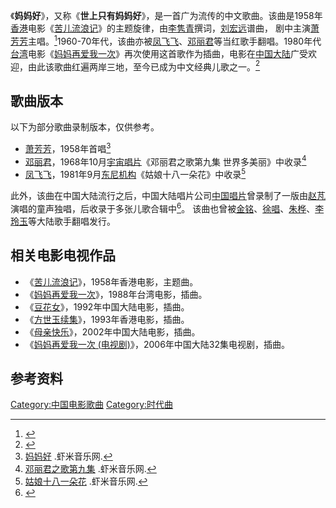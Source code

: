 {{Infobox song
| Name           = 《妈妈好》<br><small>《世上只有妈妈好》
| Type           = 歌曲
| Artist         = [[萧芳芳|萧芳芳]]
| alt Artist     = 
| Album          = 
| A-side         = 
| Recorded       = 1958
| Released       = 1958
| Published      = 
| Genre          = [[华语时代曲|华语时代曲]]
| Language       = 国语 (普通话)
| Length         = <!-- {{Duration|m=MM|s=SS}} -->
| Writer         = 李隽青
| Composer       = 刘宏远
| Arranger    =
| Label          = 
| Producer       = 
| Tracks         = 
| prev           = 
| prev_no        = 
| track_no       = 
| next           = 
| next_no        = 
| Misc           = 
}}
《'''妈妈好'''》，又称《'''世上只有妈妈好'''》，是一首广为流传的中文歌曲。该曲是1958年[[香港|香港]]电影《[[苦兒流浪記_(電影)|苦儿流浪记]]》的主题旋律，由[[李隽青|李隽青]]撰词，[[刘宏远|刘宏远]]谱曲， 剧中主演[[萧芳芳|萧芳芳]]主唱。<ref>{{Cite web |url=https://www.youtube.com/watch?v=p7qKUd5OneE |title=萧芳芳 - 妈妈好 / 不怕苦【电影（苦儿流浪记）片中插曲】 |accessdate=2014-03-22 |archive-date=2016-03-15 |archive-url=https://web.archive.org/web/20160315135448/https://www.youtube.com/watch?v=p7qKUd5OneE |dead-url=no }}</ref>1960-70年代，该曲亦被[[凤飞飞|凤飞飞]]、[[邓丽君|邓丽君]]等当红歌手翻唱。1980年代[[台湾|台湾]]电影《[[妈妈再爱我一次|妈妈再爱我一次]]》再次使用这首歌作为插曲，电影在[[中国大陆|中国大陆]]广受欢迎，由此该歌曲红遍两岸三地，至今已成为中文经典儿歌之一。<ref>{{Cite web |url=http://www.19bus.com/p/138_534729.html |title=李隽青——我的舅姥爷 |access-date=2014-03-22 |archive-date=2021-04-20 |archive-url=https://web.archive.org/web/20210420203038/http://www.19bus.com/p/138_534729.html }}</ref>

== 歌曲版本 ==
以下为部分歌曲录制版本，仅供参考。
* [[萧芳芳|萧芳芳]]，1958年首唱<ref>[http://www.xiami.com/song/1769605413 妈妈好] {{Wayback|url=http://www.xiami.com/song/1769605413 |date=20131104010348 }}.虾米音乐网.</ref>
* [[邓丽君|邓丽君]]，1968年10月[[宇宙唱片|宇宙唱片]]《邓丽君之歌第九集 世界多美丽》中收录<ref>[http://www.xiami.com/album/7907 邓丽君之歌第九集] {{Wayback|url=http://www.xiami.com/album/7907 |date=20130701015925 }}.虾米音乐网.</ref>
* [[凤飞飞|凤飞飞]]，1981年9月[[东尼机构|东尼机构]]《姑娘十八一朵花》中收录<ref>[http://www.xiami.com/album/8455 姑娘十八一朵花] {{Wayback|url=http://www.xiami.com/album/8455 |date=20130524145951 }}.虾米音乐网.</ref>

此外，该曲在中国大陆流行之后，中国大陆唱片公司[[中国唱片|中国唱片]]曾录制了一版由[[赵芃|赵芃]]演唱的童声独唱，后收录于多张儿歌合辑中<ref>{{Cite web |url=http://www.xiami.com/song/2690622 |title=世上只有妈妈好 |accessdate=2014-03-22 |archive-date=2013-09-25 |archive-url=https://web.archive.org/web/20130925105232/http://www.xiami.com/song/2690622 |dead-url=no }}</ref>。
该曲也曾被[[金铭|金铭]]、[[徐唱|徐唱]]、[[朱桦|朱桦]]、[[李玲玉|李玲玉]]等大陆歌手翻唱发行。

== 相关电影电视作品 ==
* 《[[苦儿流浪记|苦儿流浪记]]》，1958年香港电影，主题曲。
* 《[[妈妈再爱我一次|妈妈再爱我一次]]》，1988年台湾电影，插曲。
* 《[[豆花女|豆花女]]》，1992年中国大陆电影，插曲。
* 《[[方世玉续集|方世玉续集]]》，1993年香港电影，插曲。
* 《[[母亲快乐|母亲快乐]]》，2002年中国大陆电影，插曲。
* 《[[妈妈再爱我一次_(电视剧)|妈妈再爱我一次 (电视剧)]]》，2006年中国大陆32集电视剧，插曲。

== 参考资料 ==
{{reflist}}

[[Category:中国电影歌曲|Category:中国电影歌曲]]
[[Category:时代曲|Category:时代曲]]
